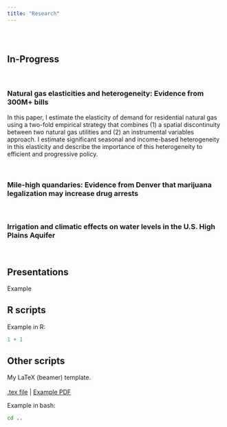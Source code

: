 ```yaml
---
title: "Research"
---
```


<br>

# {.tabset .tabset-fade}

## In-Progress

<br>

### Natural gas elasticities and heterogeneity: Evidence from 300M+ bills

In this paper, I estimate the elasticity of demand for residential natural gas using a two-fold empirical strategy that combines (1) a spatial discontinuity between two natural gas utilities and (2) an instrumental variables approach. I estimate significant seasonal and income-based heterogeneity in this elasticity and describe the importance of this heterogeneity to efficient and progressive policy.

<br>

### Mile-high quandaries: Evidence from Denver that marijuana legalization may increase drug arrests

<br>

### Irrigation and climatic effects on water levels in the U.S. High Plains Aquifer

<br>

## Presentations

Example

## R scripts

Example in R:

```r
1 + 1
```

## Other scripts

My LaTeX (beamer) template.
<br><br> [.tex file](MiscFiles/beamerTemplate.tex) | [Example PDF](MiscFiles/beamerTemplate.pdf)

Example in bash:

```bash
cd ..
```
